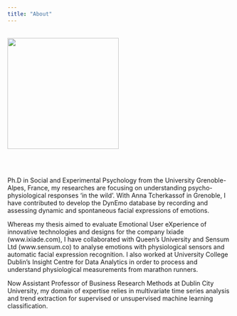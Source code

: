```yaml
---
title: "About"
---
```


<div class = "row">
<div class = "col-md-3">
<br>
<img src="https://github.com/damien-dupre.png" class="circle" width="250px"/>
</div>

<div class = "col-md-7">
<br>
<br>

Ph.D in Social and Experimental Psychology from the University Grenoble-Alpes, France, my researches are focusing on understanding psycho-physiological responses 'in the wild'. With Anna Tcherkassof in Grenoble, I have contributed to develop the DynEmo database by recording and assessing dynamic and spontaneous facial expressions of emotions.

Whereas my thesis aimed to evaluate Emotional User eXperience of innovative technologies and designs for the company Ixiade (www.ixiade.com), I have collaborated with Queen's University and Sensum Ltd (www.sensum.co) to analyse emotions with physiological sensors and automatic facial expression recognition. I also worked at University College Dublin's Insight Centre for Data Analytics in order to process and understand physiological measurements from marathon runners.

Now Assistant Professor of Business Research Methods at Dublin City University, my domain of expertise relies in multivariate time series analysis and trend extraction for supervised or unsupervised machine learning classification.
